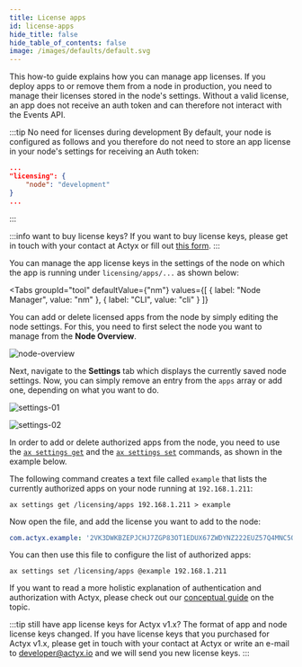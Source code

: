 ```yaml
---
title: License apps
id: license-apps
hide_title: false
hide_table_of_contents: false
image: /images/defaults/default.svg
---
```


This how-to guide explains how you can manage app licenses.
If you deploy apps to or remove them from a node in production, you need to manage their licenses stored in the node's settings.
Without a valid license, an app does not receive an auth token and can therefore not interact with the Events API.

:::tip No need for licenses during development
By default, your node is configured as follows and you therefore do not need to store an app license in your node's settings for receiving an Auth token:

```json title="Node settings example"
...
"licensing": {
    "node": "development"
}
...
```

:::

:::info want to buy license keys?
If you want to buy license keys, please get in touch with your contact at Actyx or fill out [this form](https://www.actyx.com/contact).
:::

You can manage the app license keys in the settings of the node on which the app is running under `licensing/apps/...` as shown below:


<Tabs
  groupId="tool"
  defaultValue={"nm"}
  values={[
    { label: "Node Manager", value: "nm" },
    { label: "CLI", value: "cli" }
  ]}
>


<TabItem value="nm">


You can add or delete licensed apps from the node by simply editing the node settings.
For this, you need to first select the node you want to manage from the **Node Overview**.

![node-overview](/images/how-to/app-auth/node-overview.png)

Next, navigate to the **Settings** tab which displays the currently saved node settings.
Now, you can simply remove an entry from the `apps` array or add one, depending on what you want to do.

![settings-01](/images/how-to/app-auth/settings-01.png)

![settings-02](/images/how-to/app-auth/settings-02.png)

</TabItem>
<TabItem value="cli">


In order to add or delete authorized apps from the node, you need to use the [`ax settings get`](../../reference/cli/settings/get.md) and the [`ax settings set`](../../reference/cli/settings/set.md) commands, as shown in the example below.

The following command creates a text file called `example` that lists the currently authorized apps on your node running at `192.168.1.211`:

```text
ax settings get /licensing/apps 192.168.1.211 > example
```

Now open the file, and add the license you want to add to the node:

```yaml
com.actyx.example: '2VK3DWKBZEPJCHJ7ZGP83OT1EDUX67ZWDYNZ222EUZ57Q4MNC5QZGDHZYI8ROSFN88SYRDK8YXAQ235NKLIZC9Y2ZCVTZHJDVI1Z'
```

You can then use this file to configure the list of authorized apps:

```text
ax settings set /licensing/apps @example 192.168.1.211
```

</TabItem>
</Tabs>

If you want to read a more holistic explanation of authentication and authorization with Actyx, please check out our [conceptual guide](../../conceptual/authentication-and-authorization.mdx) on the topic.

:::tip still have app license keys for Actyx v1.x?
The format of app and node license keys changed. If you have license keys that you purchased for Actyx v1.x, please get in touch with your contact at Actyx or write an e-mail to developer@actyx.io and we will send you new license keys.
:::
